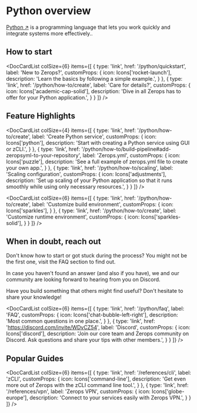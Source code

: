 ---
---


# Python overview

[Python ↗](https://www.python.org/) is a programming language that lets you work quickly and integrate systems more effectively..

## How to start

<DocCardList colSize={6} items={[
  {
    type: 'link',
    href: '/python/quickstart',
    label: 'New to Zerops?',
    customProps: {
      icon: Icons['rocket-launch'],
      description: 'Learn the basics by following a simple example.',
    }
  },
  {
    type: 'link',
    href: '/python/how-to/create',
    label: 'Care for details?',
    customProps: {
      icon: Icons['academic-cap-solid'],
      description: 'Dive in all Zerops has to offer for your Python application.',
    }
  }
]} />

## Feature Highlights

<DocCardList colSize={4} items={[
  {
    type: 'link',
    href: '/python/how-to/create',
    label: 'Create Python service',
    customProps: {
      icon: Icons['python'],
      description: 'Start with creating a Python service using GUI or zCLI.',
    }
  },
  {
    type: 'link',
    href: '/python/how-to/build-pipeline#add-zeropsyml-to-your-repository',
    label: 'Zerops.yml',
    customProps: {
      icon: Icons['puzzle'],
      description: 'See a full example of zerops.yml file to create your own app.',
    }
  },
  {
    type: 'link',
    href: '/python/how-to/scaling',
    label: 'Scaling configuration',
    customProps: {
      icon: Icons['adjustments'],
      description: 'Set up scaling of your Python application so that it runs smoothly while using only necessary resources.',
    }
  }
  ]} />

  <DocCardList colSize={6} items={[
  {
    type: 'link',
    href: '/python/how-to/create',
    label: 'Customize build environment',
    customProps: {
      icon: Icons['sparkles'],
    }
  },
  {
    type: 'link',
    href: '/python/how-to/create',
    label: 'Customize runtime environment',
    customProps: {
      icon: Icons['sparkles-solid'],
    }
  }
]} />

## When in doubt, reach out

Don't know how to start or got stuck during the process? You might not be the first one, visit the FAQ section to find out. 

In case you haven't found an answer (and also if you have), we and our community are looking forward to hearing from you on Discord. 

Have you build something that others might find useful? Don't hesitate to share your knowledge!

<DocCardList colSize={6} items={[
  {
    type: 'link',
    href: '/python/faq',
    label: 'FAQ',
    customProps: {
      icon: Icons['chat-bubble-left-right'],
      description: 'Most common questions in one place.',
    }
  },
  {
    type: 'link',
    href: 'https://discord.com/invite/WDvCZ54',
    label: 'Discord',
    customProps: {
      icon: Icons['discord'],
      description: 'Join our core team and Zerops community on Discord. Ask questions and share your tips with other members.',
    }
  }
]} />



## Popular Guides

<DocCardList colSize={6} items={[
  {
    type: 'link',
    href: '/references/cli',
    label: 'zCLI',
    customProps: {
      icon: Icons['command-line'],
      description: 'Get even more out of Zerops with the zCLI command line tool.',
    }
  },
  {
    type: 'link',
    href: '/references/vpn',
    label: 'Zerops VPN',
    customProps: {
      icon: Icons['globe-europe'],
      description: 'Connect to your services easily with Zerops VPN.',
    }
  }
]} />